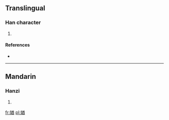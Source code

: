 ==Translingual==

===Han character===
{{Han char|rn=38|rad=女|as=09|sn=12|four=|canj=女廿金田 (VTCW)|ids=⿰[[女]][[酋]]}}

# {{defn|Han|sort=女09}}

====References====
* {{Han ref|kx=0267.350|dkj=06540|dj=0535.080|hdz=21067.080|uh=5AA8|ud=23208}}

----

==Mandarin==

===Hanzi===
{{cmn-hanzi|pin=[[jiù]] ([[jiu4]])|wg=chiu<sup>4</sup>}}

# {{defn|lang=cmn|sort=女09}}

[[fr:媨]]
[[pl:媨]]
